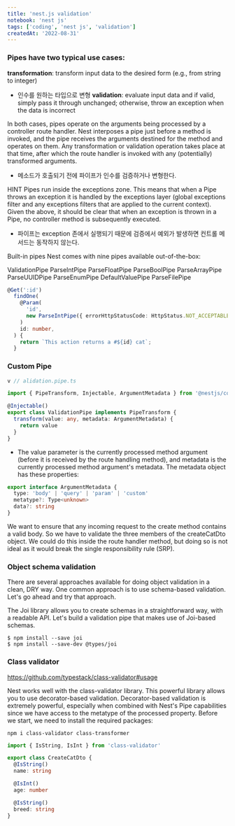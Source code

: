 ```yaml
---
title: 'nest.js validation'
notebook: 'nest js'
tags: ['coding', 'nest js', 'validation']
createdAt: '2022-08-31'
---
```


### Pipes have two typical use cases:

**transformation**: transform input data to the desired form (e.g., from string to integer)

- 인수를 원하는 타입으로 변형
  **validation**: evaluate input data and if valid, simply pass it through unchanged; otherwise, throw an exception when the data is incorrect

In both cases, pipes operate on the arguments being processed by a controller route handler. Nest interposes a pipe just before a method is invoked, and the pipe receives the arguments destined for the method and operates on them. Any transformation or validation operation takes place at that time, after which the route handler is invoked with any (potentially) transformed arguments.

- 메소드가 호출되기 전에 파이프가 인수를 검증하거나 변형한다.

HINT
Pipes run inside the exceptions zone. This means that when a Pipe throws an exception it is handled by the exceptions layer (global exceptions filter and any exceptions filters that are applied to the current context). Given the above, it should be clear that when an exception is thrown in a Pipe, no controller method is subsequently executed.

- 파이프는 exception 존에서 실행되기 때문에 검증에서 예외가 발생하면 컨트롤 메서드는 동작하지 않는다.

Built-in pipes
Nest comes with nine pipes available out-of-the-box:

ValidationPipe
ParseIntPipe
ParseFloatPipe
ParseBoolPipe
ParseArrayPipe
ParseUUIDPipe
ParseEnumPipe
DefaultValuePipe
ParseFilePipe

```ts
@Get(':id')
  findOne(
    @Param(
      'id',
      new ParseIntPipe({ errorHttpStatusCode: HttpStatus.NOT_ACCEPTABLE }),
    )
    id: number,
  ) {
    return `This action returns a #${id} cat`;
  }
```

### Custom Pipe

```ts
v // alidation.pipe.ts

import { PipeTransform, Injectable, ArgumentMetadata } from '@nestjs/common'

@Injectable()
export class ValidationPipe implements PipeTransform {
  transform(value: any, metadata: ArgumentMetadata) {
    return value
  }
}
```

- The value parameter is the currently processed method argument (before it is received by the route handling method), and metadata is the currently processed method argument's metadata. The metadata object has these properties:

```ts
export interface ArgumentMetadata {
  type: 'body' | 'query' | 'param' | 'custom'
  metatype?: Type<unknown>
  data?: string
}
```

We want to ensure that any incoming request to the create method contains a valid body. So we have to validate the three members of the createCatDto object. We could do this inside the route handler method, but doing so is not ideal as it would break the single responsibility rule (SRP).

### Object schema validation

There are several approaches available for doing object validation in a clean, DRY way. One common approach is to use schema-based validation. Let's go ahead and try that approach.

The Joi library allows you to create schemas in a straightforward way, with a readable API. Let's build a validation pipe that makes use of Joi-based schemas.

```
$ npm install --save joi
$ npm install --save-dev @types/joi
```

### Class validator

https://github.com/typestack/class-validator#usage

Nest works well with the class-validator library. This powerful library allows you to use decorator-based validation. Decorator-based validation is extremely powerful, especially when combined with Nest's Pipe capabilities since we have access to the metatype of the processed property. Before we start, we need to install the required packages:

```
npm i class-validator class-transformer
```

```ts
import { IsString, IsInt } from 'class-validator'

export class CreateCatDto {
  @IsString()
  name: string

  @IsInt()
  age: number

  @IsString()
  breed: string
}
```
